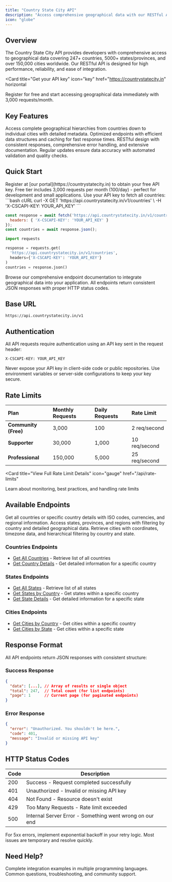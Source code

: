 ```yaml
---
title: "Country State City API"
description: "Access comprehensive geographical data with our RESTful API featuring 247+ countries, 5000+ states, and 150,000+ cities"
icon: "globe"
---
```


## Overview

The Country State City API provides developers with comprehensive access to geographical data covering 247+ countries, 5000+ states/provinces, and over 150,000 cities worldwide. Our RESTful API is designed for high performance, reliability, and ease of integration.

<Card
  title="Get your API key"
  icon="key"
  href="https://countrystatecity.in"
  horizontal
>
  Register for free and start accessing geographical data immediately with 3,000 requests/month.
</Card>

## Key Features

<CardGroup cols={2}>
  <Card title="Comprehensive Coverage" icon="globe">
    Access complete geographical hierarchies from countries down to individual cities with detailed metadata.
  </Card>
  <Card title="High Performance" icon="bolt">
    Optimized endpoints with efficient data structures and caching for fast response times.
  </Card>
  <Card title="Developer Friendly" icon="code">
    RESTful design with consistent responses, comprehensive error handling, and extensive documentation.
  </Card>
  <Card title="Always Current" icon="clock">
    Regular updates ensure data accuracy with automated validation and quality checks.
  </Card>
</CardGroup>

## Quick Start

<Steps>
<Step title="Get Your API Key">
  Register at [our portal](https://countrystatecity.in) to obtain your free API key.
  
  <Info>
  Free tier includes 3,000 requests per month (100/day) - perfect for development and small applications.
  </Info>
</Step>

<Step title="Make Your First Request">
  Use your API key to fetch all countries:
  
  <CodeGroup>
  ```bash cURL
  curl -X GET 'https://api.countrystatecity.in/v1/countries' \
    -H 'X-CSCAPI-KEY: YOUR_API_KEY'
  ```
  
  ```javascript JavaScript
  const response = await fetch('https://api.countrystatecity.in/v1/countries', {
    headers: { 'X-CSCAPI-KEY': 'YOUR_API_KEY' }
  });
  const countries = await response.json();
  ```
  
  ```python Python
  import requests
  
  response = requests.get(
    'https://api.countrystatecity.in/v1/countries',
    headers={'X-CSCAPI-KEY': 'YOUR_API_KEY'}
  )
  countries = response.json()
  ```
  </CodeGroup>
</Step>

<Step title="Explore the Endpoints">
  Browse our comprehensive endpoint documentation to integrate geographical data into your application.
  
  <Check>
  All endpoints return consistent JSON responses with proper HTTP status codes.
  </Check>
</Step>
</Steps>

## Base URL

```
https://api.countrystatecity.in/v1
```

## Authentication

All API requests require authentication using an API key sent in the request header:

```
X-CSCAPI-KEY: YOUR_API_KEY
```

<Warning>
Never expose your API key in client-side code or public repositories. Use environment variables or server-side configurations to keep your key secure.
</Warning>

## Rate Limits

| Plan | Monthly Requests | Daily Requests | Rate Limit |
|:-----|:-----------------|:---------------|:-----------|
| **Community (Free)** | 3,000 | 100 | 2 req/second |
| **Supporter** | 30,000 | 1,000 | 10 req/second |
| **Professional** | 150,000 | 5,000 | 25 req/second |

<Card 
  title="View Full Rate Limit Details" 
  icon="gauge" 
  href="/api/rate-limits"
>
  Learn about monitoring, best practices, and handling rate limits
</Card>

## Available Endpoints

<CardGroup cols={3}>
  <Card title="Countries" icon="flag" href="/api/endpoints/get-all-countries">
    Get all countries or specific country details with ISO codes, currencies, and regional information.
  </Card>
  <Card title="States" icon="map" href="/api/endpoints/get-all-states">
    Access states, provinces, and regions with filtering by country and detailed geographical data.
  </Card>
  <Card title="Cities" icon="building" href="/api/endpoints/get-cities-by-country">
    Retrieve cities with coordinates, timezone data, and hierarchical filtering by country and state.
  </Card>
</CardGroup>

### Countries Endpoints
- [Get All Countries](/api/endpoints/get-all-countries) - Retrieve list of all countries
- [Get Country Details](/api/endpoints/get-country-details) - Get detailed information for a specific country

### States Endpoints  
- [Get All States](/api/endpoints/get-all-states) - Retrieve list of all states
- [Get States by Country](/api/endpoints/get-states-by-country) - Get states within a specific country
- [Get State Details](/api/endpoints/get-state-details) - Get detailed information for a specific state

### Cities Endpoints
- [Get Cities by Country](/api/endpoints/get-cities-by-country) - Get cities within a specific country
- [Get Cities by State](/api/endpoints/get-cities-by-state) - Get cities within a specific state

## Response Format

All API endpoints return JSON responses with consistent structure:

### Success Response
```json
{
  "data": [...], // Array of results or single object
  "total": 247,  // Total count (for list endpoints)
  "page": 1      // Current page (for paginated endpoints)
}
```

### Error Response  
```json
{
  "error": "Unauthorized. You shouldn't be here.",
  "code": 401,
  "message": "Invalid or missing API key"
}
```

## HTTP Status Codes

| Code | Description |
|------|-------------|
| 200  | Success - Request completed successfully |
| 401  | Unauthorized - Invalid or missing API key |
| 404  | Not Found - Resource doesn't exist |
| 429  | Too Many Requests - Rate limit exceeded |
| 500  | Internal Server Error - Something went wrong on our end |

<Info>
For 5xx errors, implement exponential backoff in your retry logic. Most issues are temporary and resolve quickly.
</Info>

## Need Help?

<CardGroup cols={2}>
  <Card title="Sample Code" icon="code" href="/api/examples">
    Complete integration examples in multiple programming languages.
  </Card>
  <Card title="Support" icon="headset" href="/support/faqs">
    Common questions, troubleshooting, and community support.
  </Card>
</CardGroup>
